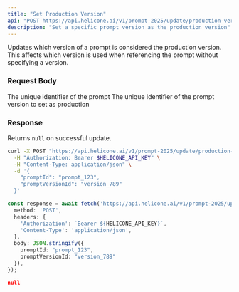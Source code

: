 ```yaml
---
title: "Set Production Version"
api: "POST https://api.helicone.ai/v1/prompt-2025/update/production-version"
description: "Set a specific prompt version as the production version"
---
```


Updates which version of a prompt is considered the production version. This affects which version is used when referencing the prompt without specifying a version.

### Request Body

<ParamField body="promptId" type="string" required>
  The unique identifier of the prompt
</ParamField>

<ParamField body="promptVersionId" type="string" required>
  The unique identifier of the prompt version to set as production
</ParamField>

### Response

Returns `null` on successful update.

<RequestExample>

```bash cURL
curl -X POST "https://api.helicone.ai/v1/prompt-2025/update/production-version" \
  -H "Authorization: Bearer $HELICONE_API_KEY" \
  -H "Content-Type: application/json" \
  -d '{
    "promptId": "prompt_123",
    "promptVersionId": "version_789"
  }'
```

```typescript TypeScript
const response = await fetch('https://api.helicone.ai/v1/prompt-2025/update/production-version', {
  method: 'POST',
  headers: {
    'Authorization': `Bearer ${HELICONE_API_KEY}`,
    'Content-Type': 'application/json',
  },
  body: JSON.stringify({
    promptId: "prompt_123",
    promptVersionId: "version_789"
  }),
});
```

</RequestExample>

<ResponseExample>

```json Response
null
```

</ResponseExample> 